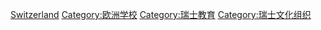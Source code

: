 [[Category:各國學校|Switzerland]]
[[Category:欧洲学校|Category:欧洲学校]]
[[Category:瑞士教育|Category:瑞士教育]]
[[Category:瑞士文化组织|Category:瑞士文化组织]]